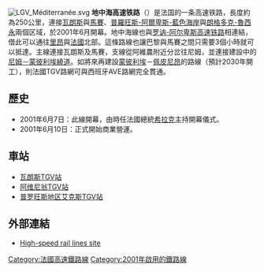 {{noteTA
|1=阿维尼翁=>zh-tw:亞維儂}}
[[File:LGV_Méditerranée.svg|thumb]]
{{法國高速鐵路RDT/地中海線}}
'''地中海高速铁路'''（{{lang-fr|LGV Méditerranée}}）是法国的一条高速铁路，長度約為250公里，連接[[瓦朗斯|瓦朗斯]]與[[馬賽|馬賽]]、[[普羅旺斯-阿爾卑斯-藍色海岸|普羅旺斯-阿爾卑斯-藍色海岸]]與[[朗格多克-魯西永|朗格多克-魯西永]]兩個区域，於2001年6月開幕。地中海線也與[[罗讷-阿尔卑斯高速铁路|罗讷-阿尔卑斯高速铁路]]相連結，借此可以通往[[里昂|里昂]]與[[法國|法國]]北部。這條路線也讓巴黎與馬賽之間只需要3個小時就可以抵達。主線連接瓦朗斯及馬賽，支線從阿維農附近分岔往尼姆，並連接建設中的[[尼姆－蒙彼利埃繞道|尼姆－蒙彼利埃繞道]]。如將來再建設[[蒙彼利埃|蒙彼利埃]]－[[佩皮尼昂|佩皮尼昂]]的路線（預計2030年開工），則法國TGV路網可與西班牙AVE路網完全貫通。

== 歷史 ==
*2001年6月7日：此線開幕，由時任法國總統[[雅克·希拉克|希拉克]]主持開幕儀式。
*2001年6月10日：正式開始商業營運。
== 車站 ==
*[[瓦朗斯TGV站|瓦朗斯TGV站]]
*[[阿维尼翁TGV站|阿维尼翁TGV站]]
*[[普罗旺斯地区艾克斯TGV站|普罗旺斯地区艾克斯TGV站]]

== 外部連結 ==
* {{fr}}[http://lgv2030.free.fr/ligne1.htm#SudEst High-speed rail lines site] {{Wayback|url=http://lgv2030.free.fr/ligne1.htm#SudEst |date=20110717022002 }}

{{TGV Line}}

[[Category:法國高速鐵路線|Category:法國高速鐵路線]]
[[Category:2001年啟用的鐵路線|Category:2001年啟用的鐵路線]]